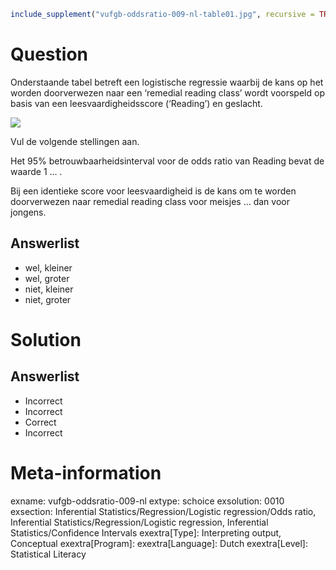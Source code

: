 ```r
include_supplement("vufgb-oddsratio-009-nl-table01.jpg", recursive = TRUE)
```

Question
========

Onderstaande tabel betreft een logistische regressie waarbij de kans op het worden doorverwezen naar een ‘remedial reading class’ wordt voorspeld op basis van een leesvaardigheidsscore (‘Reading’) en geslacht.

![](vufgb-oddsratio-009-nl-table01.jpg)

Vul de volgende stellingen aan. 

Het 95% betrouwbaarheidsinterval voor de odds ratio van Reading bevat de waarde 1 ... .

Bij een identieke score voor leesvaardigheid is de kans om te worden doorverwezen naar remedial reading class voor meisjes ... dan voor jongens.

  
Answerlist
----------
* wel, kleiner
* wel, groter
* niet, kleiner
* niet, groter

Solution
========

Answerlist
----------
* Incorrect
* Incorrect
* Correct
* Incorrect

Meta-information
================
exname: vufgb-oddsratio-009-nl
extype: schoice
exsolution: 0010
exsection: Inferential Statistics/Regression/Logistic regression/Odds ratio, Inferential Statistics/Regression/Logistic regression, Inferential Statistics/Confidence Intervals
exextra[Type]: Interpreting output, Conceptual
exextra[Program]: 
exextra[Language]: Dutch
exextra[Level]: Statistical Literacy
